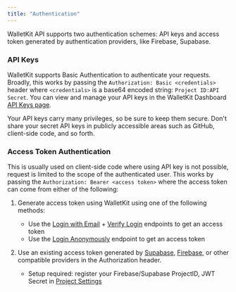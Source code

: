 ```yaml
---
title: "Authentication"
---
```


WalletKit API supports two authentication schemes: API keys and access token generated by authentication providers, like Firebase, Supabase.

### API Keys

WalletKit supports Basic Authentication to authenticate your requests. Broadly, this works by passing the
`Authorization: Basic <credentials>` header where `<credentials>` is a base64 encoded string: `Project ID:API Secret`.
You can view and manage your API keys in the WalletKit Dashboard [API Keys page](https://app.usewalletkit.com/api-keys).

Your API keys carry many privileges, so be sure to keep them secure. Don't share your secret API keys in publicly accessible areas such as GitHub, client-side code, and so forth.

### Access Token Authentication
This is usually used on client-side code where using API key is not possible, request is limited to the scope of the authenticated user.
This works by passing the `Authorization: Bearer <access token>` where the access token can come from either of the following:
1. Generate access token using WalletKit using one of the following methods:
    - Use the [Login with Email](/api-reference/users/login-with-email) + [Verify Login](/api-reference/users/verify-login) endpoints to get an access token
    - Use the [Login Anonymously](/api-reference/users/login-anonymously) endpoint to get an access token

2. Use an existing access token generated by [Supabase](https://supabase.io/), [Firebase](https://firebase.google.com/), or other compatible providers in the Authorization header.
    - Setup required: register your Firebase/Supabase ProjectID, JWT Secret in [Project Settings](https://app.usewalletkit.com/settings)